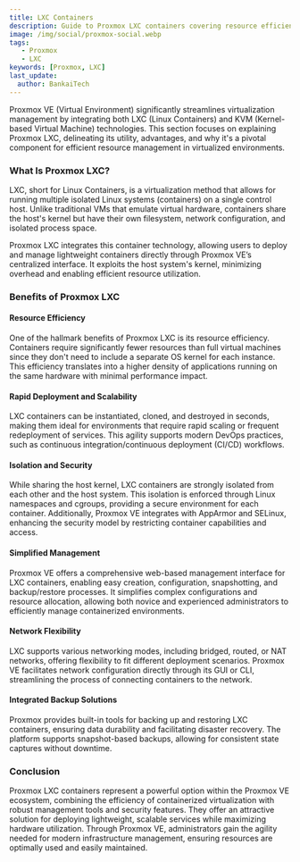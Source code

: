 ```yaml
---
title: LXC Containers
description: Guide to Proxmox LXC containers covering resource efficiency, rapid deployment, isolation, security, and container management features.
image: /img/social/proxmox-social.webp
tags:
   - Proxmox
   - LXC
keywords: [Proxmox, LXC]
last_update:
  author: BankaiTech
---
```



Proxmox VE (Virtual Environment) significantly streamlines virtualization management by integrating both LXC (Linux Containers) and KVM (Kernel-based Virtual Machine) technologies. This section focuses on explaining Proxmox LXC, delineating its utility, advantages, and why it's a pivotal component for efficient resource management in virtualized environments.

### **What Is Proxmox LXC?**

LXC, short for Linux Containers, is a virtualization method that allows for running multiple isolated Linux systems (containers) on a single control host. Unlike traditional VMs that emulate virtual hardware, containers share the host's kernel but have their own filesystem, network configuration, and isolated process space.

Proxmox LXC integrates this container technology, allowing users to deploy and manage lightweight containers directly through Proxmox VE’s centralized interface. It exploits the host system's kernel, minimizing overhead and enabling efficient resource utilization.

### **Benefits of Proxmox LXC**

#### **Resource Efficiency**
One of the hallmark benefits of Proxmox LXC is its resource efficiency. Containers require significantly fewer resources than full virtual machines since they don't need to include a separate OS kernel for each instance. This efficiency translates into a higher density of applications running on the same hardware with minimal performance impact.

#### **Rapid Deployment and Scalability**
LXC containers can be instantiated, cloned, and destroyed in seconds, making them ideal for environments that require rapid scaling or frequent redeployment of services. This agility supports modern DevOps practices, such as continuous integration/continuous deployment (CI/CD) workflows.

#### **Isolation and Security**
While sharing the host kernel, LXC containers are strongly isolated from each other and the host system. This isolation is enforced through Linux namespaces and cgroups, providing a secure environment for each container. Additionally, Proxmox VE integrates with AppArmor and SELinux, enhancing the security model by restricting container capabilities and access.

#### **Simplified Management**
Proxmox VE offers a comprehensive web-based management interface for LXC containers, enabling easy creation, configuration, snapshotting, and backup/restore processes. It simplifies complex configurations and resource allocation, allowing both novice and experienced administrators to efficiently manage containerized environments.

#### **Network Flexibility**
LXC supports various networking modes, including bridged, routed, or NAT networks, offering flexibility to fit different deployment scenarios. Proxmox VE facilitates network configuration directly through its GUI or CLI, streamlining the process of connecting containers to the network.

#### **Integrated Backup Solutions**
Proxmox provides built-in tools for backing up and restoring LXC containers, ensuring data durability and facilitating disaster recovery. The platform supports snapshot-based backups, allowing for consistent state captures without downtime.

### **Conclusion**

Proxmox LXC containers represent a powerful option within the Proxmox VE ecosystem, combining the efficiency of containerized virtualization with robust management tools and security features. They offer an attractive solution for deploying lightweight, scalable services while maximizing hardware utilization. Through Proxmox VE, administrators gain the agility needed for modern infrastructure management, ensuring resources are optimally used and easily maintained.

<BuyMeACoffeeButton />
